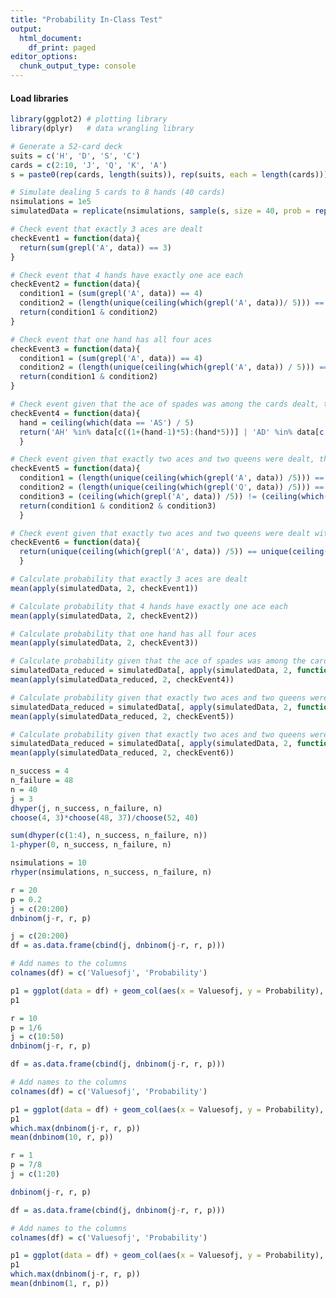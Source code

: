 ---
title: "Probability In-Class Test"
output:
  html_document:
    df_print: paged
editor_options:
  chunk_output_type: console
---

#### Load libraries
```{r}
library(ggplot2) # plotting library
library(dplyr)   # data wrangling library
```

```{r}
# Generate a 52-card deck
suits = c('H', 'D', 'S', 'C')
cards = c(2:10, 'J', 'Q', 'K', 'A')
s = paste0(rep(cards, length(suits)), rep(suits, each = length(cards)))
```

```{r}
# Simulate dealing 5 cards to 8 hands (40 cards)
nsimulations = 1e5
simulatedData = replicate(nsimulations, sample(s, size = 40, prob = rep(1/length(s), length(s))))
```

```{r}
# Check event that exactly 3 aces are dealt
checkEvent1 = function(data){
  return(sum(grepl('A', data)) == 3)
}
```

```{r}
# Check event that 4 hands have exactly one ace each
checkEvent2 = function(data){
  condition1 = (sum(grepl('A', data)) == 4)
  condition2 = (length(unique(ceiling(which(grepl('A', data))/ 5))) == 4)
  return(condition1 & condition2)
}
```

```{r}
# Check event that one hand has all four aces
checkEvent3 = function(data){
  condition1 = (sum(grepl('A', data)) == 4)
  condition2 = (length(unique(ceiling(which(grepl('A', data)) / 5))) == 1)
  return(condition1 & condition2)
}
```

```{r}
# Check event given that the ace of spades was among the cards dealt, that it is in a hand with at least one other spade.
checkEvent4 = function(data){
  hand = ceiling(which(data == 'AS') / 5)
  return('AH' %in% data[c((1+(hand-1)*5):(hand*5))] | 'AD' %in% data[c((1+(hand-1)*5):(hand*5))] | 'AC' %in% data[c((1+(hand-1)*5):(hand*5))])
  }
```

```{r}
# Check event given that exactly two aces and two queens were dealt, that both aces are together in one hand and both queens are together in a different hand.
checkEvent5 = function(data){
  condition1 = (length(unique(ceiling(which(grepl('A', data)) /5))) == 1)
  condition2 = (length(unique(ceiling(which(grepl('Q', data)) /5))) == 1)
  condition3 = (ceiling(which(grepl('A', data)) /5)) != (ceiling(which(grepl('Q', data)) /5))
  return(condition1 & condition2 & condition3)
  }
```

```{r}
# Check event given that exactly two aces and two queens were dealt with the two aces together in a hand and the two queens together in a hand that all four of those cards are together in the same hand.
checkEvent6 = function(data){
  return(unique(ceiling(which(grepl('A', data)) /5)) == unique(ceiling(which(grepl('Q', data)) /5))) 
  }
```

```{r}
# Calculate probability that exactly 3 aces are dealt
mean(apply(simulatedData, 2, checkEvent1))
```

```{r}
# Calculate probability that 4 hands have exactly one ace each
mean(apply(simulatedData, 2, checkEvent2))
```

```{r}
# Calculate probability that one hand has all four aces
mean(apply(simulatedData, 2, checkEvent3))
```

```{r}
# Calculate probability given that the ace of spades was among the cards dealt, that it is in a hand with at least one other spade.
simulatedData_reduced = simulatedData[, apply(simulatedData, 2, function(data){return('AS' %in% data)})]
mean(apply(simulatedData_reduced, 2, checkEvent4))
```

```{r}
# Calculate probability given that exactly two aces and two queens were dealt, find the probability that both aces are together in one hand and both queens are together in a different hand.
simulatedData_reduced = simulatedData[, apply(simulatedData, 2, function(data){return((sum(grepl('A', data)) == 2) & sum(grepl('Q', data)) == 2)})]
mean(apply(simulatedData_reduced, 2, checkEvent5))
```

```{r}
# Calculate probability given that exactly two aces and two queens were dealt with the two aces together in a hand and the two queens together in a hand, find the probability that all four of those cards are together in the same hand.
simulatedData_reduced = simulatedData[, apply(simulatedData, 2, function(data){return((sum(grepl('A', data)) == 2) & sum(grepl('Q', data)) == 2 & length(unique(ceiling(which(grepl('A', data)) /5))) == 1 & length(unique(ceiling(which(grepl('Q', data)) /5))) == 1)})]
mean(apply(simulatedData_reduced, 2, checkEvent6))
```

```{r}
n_success = 4
n_failure = 48
n = 40
j = 3
dhyper(j, n_success, n_failure, n)
choose(4, 3)*choose(48, 37)/choose(52, 40)

sum(dhyper(c(1:4), n_success, n_failure, n))
1-phyper(0, n_success, n_failure, n)

nsimulations = 10
rhyper(nsimulations, n_success, n_failure, n)
```

```{r}
r = 20
p = 0.2
j = c(20:200)
dnbinom(j-r, r, p)
```

```{r}
j = c(20:200)
df = as.data.frame(cbind(j, dnbinom(j-r, r, p)))

# Add names to the columns
colnames(df) = c('Valuesofj', 'Probability')

p1 = ggplot(data = df) + geom_col(aes(x = Valuesofj, y = Probability), fill = 'steelblue')
p1
```

```{r}
r = 10
p = 1/6
j = c(10:50)
dnbinom(j-r, r, p)

df = as.data.frame(cbind(j, dnbinom(j-r, r, p)))

# Add names to the columns
colnames(df) = c('Valuesofj', 'Probability')

p1 = ggplot(data = df) + geom_col(aes(x = Valuesofj, y = Probability), fill = 'steelblue')
p1
which.max(dnbinom(j-r, r, p))
mean(dnbinom(10, r, p))
```

```{r}
r = 1
p = 7/8
j = c(1:20)

dnbinom(j-r, r, p)

df = as.data.frame(cbind(j, dnbinom(j-r, r, p)))

# Add names to the columns
colnames(df) = c('Valuesofj', 'Probability')

p1 = ggplot(data = df) + geom_col(aes(x = Valuesofj, y = Probability), fill = 'steelblue')
p1
which.max(dnbinom(j-r, r, p))
mean(dnbinom(1, r, p))
```